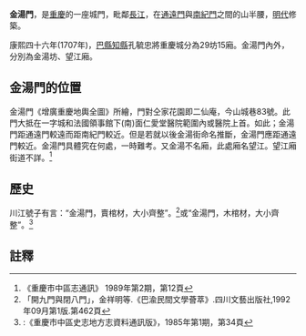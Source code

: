 '''金湯門'''，是[[重慶|重慶]]的一座城門，毗鄰[[長江|長江]]，在[[通遠門|通遠門]]與[[南紀門|南紀門]]之間的山半腰，[[明代|明代]]修築。

康熙四十六年(1707年)，[[巴縣|巴縣]][[知縣|知縣]]孔毓忠將重慶城分為29坊15廂。金湯門內外，分別為金湯坊、望江廂。

== 金湯門的位置 ==

金湯門《增廣重慶地輿全圖》所繪，門對仝家花園即二仙庵，今山城巷83號。此門大抵在一字城和法國領事館下(南)面仁愛堂醫院範圍內或醫院上首。如此；金湯門距通遠門較遠而距南紀門較近。但是若就以後金湯街命名推斷，金湯門應距通遠門較近。金湯門具體究在何處，一時難考。又金湯不名廂，此處廂名望江。望江廂街道不詳。<ref>《重慶市中區志通訊》 1989年第2期，第12頁</ref>

== 歷史 ==

川江號子有言：“金湯門，賣棺材，大小齊整”。<ref>「開九門與閉八門」，金祥明等.《巴渝民間文學薈萃》.四川文藝出版社,1992年09月第1版.第462頁</ref>或“金湯門，木棺材，大小齊整”。<ref>:《重慶市中區史志地方志資料通訊版》，1985年第1期，第34頁</ref>

==註釋==
{{reflist}}

{{重慶城門}}